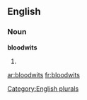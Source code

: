 
==English==

===Noun===
'''bloodwits'''

# {{plural of|[[bloodwit]]}}

[[Category:English plurals]]

[[ar:bloodwits]]
[[fr:bloodwits]]